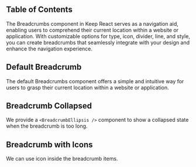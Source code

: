 

## Table of Contents

The Breadcrumbs component in Keep React serves as a navigation aid, enabling users to comprehend their current location within a website or application. With customizable options for type, icon, divider, line, and style, you can create breadcrumbs that seamlessly integrate with your design and enhance the navigation experience.

## Default Breadcrumb

The default Breadcrumbs component offers a simple and intuitive way for users to grasp their current location within a website or application.

<CodeHighlightPreview code={DefaultBreadcrumbCode}>
  <DefaultBreadcrumb />
</CodeHighlightPreview>

## Breadcrumb Collapsed

We provide a `<BreadcrumbEllipsis />` component to show a collapsed state when the breadcrumb is too long.

<CodeHighlightPreview code={BreadcrumbCollapsedCode}>
  <BreadcrumbCollapsed />
</CodeHighlightPreview>

## Breadcrumb with Icons

We can use icon inside the breadcrumb items.

<CodeHighlightPreview code={BreadcrumbWithIconCode}>
  <BreadcrumbWithIcon />
</CodeHighlightPreview>
